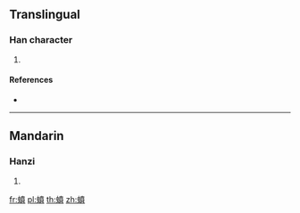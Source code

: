 {{character info/new}}
==Translingual==

===Han character===
{{Han char|rn=142|rad=虫|as=12|sn=18|four=54186|canj=LIJTC}}

# {{defn|Han|sort=虫12}}

====References====
* {{Han ref|kx=1097.160|dkj=33601|dj=1561.380|hdz=42889.080|uh=87E6|ud=34790|bh=F0BC|bd=61628}}

----

==Mandarin==

===Hanzi===
{{cmn-hanzi|pin=[[fèi]] ([[fei4]])|wg=fei<sup>4</sup>}}

# {{defn|lang=cmn|sort=虫12}}

[[fr:蟦]]
[[pl:蟦]]
[[th:蟦]]
[[zh:蟦]]